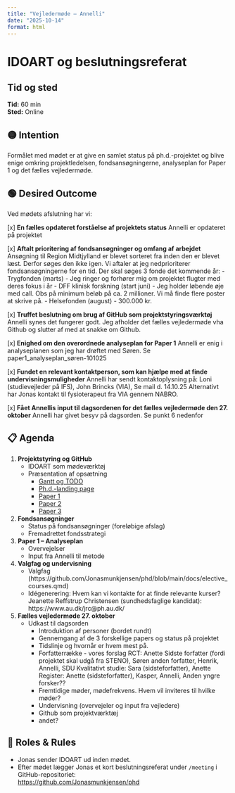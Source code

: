 ```yaml
---
title: "Vejledermøde – Annelli"
date: "2025-10-14"
format: html
---
```


# IDOART og beslutningsreferat

## Tid og sted
**Tid:** 60 min  
**Sted:** Online

## 🟡 Intention
Formålet med mødet er at give en samlet status på ph.d.-projektet og blive enige omkring projektledelsen, fondsansøgningerne, analyseplan for Paper 1 og det fælles vejledermøde. 

## 🟢 Desired Outcome
Ved mødets afslutning har vi:

[x] **En fælles opdateret forståelse af projektets status**
    Annelli er opdateret på projektet
    
[x] **Aftalt prioritering af fondsansøgninger og omfang af arbejdet**  
    Ansøgning til Region Midtjylland er blevet sorteret fra inden den er blevet læst. Derfor søges den ikke igen. Vi aftaler at jeg nedprioriterer fondsansøgningerne for en tid. Der skal søges 3 fonde det kommende år: 
    - Trygfonden (marts) - Jeg ringer og forhører mig om projektet flugter med deres fokus i år
    - DFF klinisk forskning (start juni) - Jeg holder løbende øje med call. Obs på minimum beløb på ca. 2 millioner. Vi må finde flere poster at skrive på. 
    - Helsefonden (august) - 300.000 kr. 
    
[x] **Truffet beslutning om brug af GitHub som projektstyringsværktøj**
    Annelli synes det fungerer godt. Jeg afholder det fælles vejledermøde vha Github og slutter af med at snakke om Github.  

[x] **Enighed om den overordnede analyseplan for Paper 1**
    Annelli er enig i analyseplanen som jeg har drøftet med Søren. Se paper1_analyseplan_søren-101025
    
[x] **Fundet en relevant kontaktperson, som kan hjælpe med at finde undervisningsmuligheder**
    Annelli har sendt kontaktoplysning på: Loni (studievejleder på IFS), John Brincks (VIA), Se mail d. 14.10.25
    Alternativt har Jonas kontakt til fysioterapeut fra VIA gennem NABRO. 
    
[x] **Fået Annellis input til dagsordenen for det fælles vejledermøde den 27. oktober**
    Annelli har givet besyv på dagsorden. Se punkt 6 nedenfor

## 📋 Agenda

1. **Projektstyring og GitHub**
   - IDOART som mødeværktøj
   - Præsentation af opsætning
     - [Gantt og TODO](https://github.com/users/Jonasmunkjensen/projects/2)
     - [Ph.d.-landing page](https://github.com/Jonasmunkjensen/phd)  
     - [Paper 1](https://github.com/Jonasmunkjensen/paper1)  
     - [Paper 2](https://github.com/Jonasmunkjensen/paper2)  
     - [Paper 3](https://github.com/Jonasmunkjensen/paper3)

2. **Fondsansøgninger** 
   - Status på fondsansøgninger (foreløbige afslag)   
   - Fremadrettet fondsstrategi

4. **Paper 1 – Analyseplan**
   - Overvejelser  
   - Input fra Annelli til metode

5. **Valgfag og undervisning**  
   - Valgfag (https://github.com/Jonasmunkjensen/phd/blob/main/docs/elective_courses.qmd)
   - Idégenerering: Hvem kan vi kontakte for at finde relevante kurser? Jeanette Reffstrup Christensen (sundhedsfaglige kandidat):                  https://www.au.dk/jrc@ph.au.dk/

6. **Fælles vejledermøde 27. oktober** 
   - Udkast til dagsorden  
        - Introduktion af personer (bordet rundt)
        - Gennemgang af de 3 forskellige papers og status på projektet 
        - Tidslinje og hvornår er hvem mest på.
        - Forfatterrække - vores forslag
            RCT: Anette Sidste forfatter (fordi projektet skal udgå fra STENO), Søren anden forfatter, Henrik, Annelli, SDU
            Kvalitativt studie: Sara (sidsteforfatter), Anette
            Register: Anette (sidsteforfatter), Kasper, Annelli, Anden yngre forsker?? 
        - Fremtidige møder, mødefrekvens. Hvem vil inviteres til hvilke møder? 
        - Undervisning (overvejeler og input fra vejledere)
        - Github som projektværktæj
        - andet?

## 👤 Roles & Rules
- Jonas sender IDOART ud inden mødet.  
- Efter mødet lægger Jonas et kort beslutningsreferat under `/meeting` i GitHub-repositoriet:  
  [https://github.com/Jonasmunkjensen/phd](https://github.com/Jonasmunkjensen/phd)
